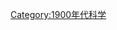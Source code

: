 {{依分類劃分的年份
|m=1
|c=9
|d=0
|y=4
|cat=科學
|sortkey=科學
|in=
|parent=20世纪各年科学
}}
{{Commonscat|1904 in science}}
[[Category:1900年代科学|Category:1900年代科学]]